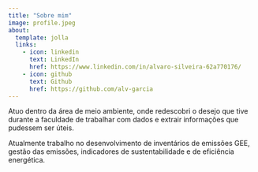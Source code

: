 ```yaml
---
title: "Sobre mim"
image: profile.jpeg
about:
  template: jolla
  links:
    - icon: linkedin
      text: LinkedIn
      href: https://www.linkedin.com/in/alvaro-silveira-62a770176/
    - icon: github
      text: Github
      href: https://github.com/alv-garcia
---
```


Atuo dentro da área de meio ambiente, onde redescobri o desejo que tive durante a faculdade de trabalhar com dados e extrair informações que pudessem ser úteis.

Atualmente trabalho no desenvolvimento de inventários de emissões GEE, gestão das emissões, indicadores de sustentabilidade e de eficiência energética.
